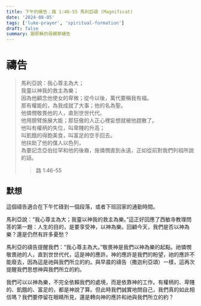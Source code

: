 ```yaml
---
title: 下午的禱告﹔路 1:46-55 馬利亞頌 (Magnificat)
date: '2024-08-05'
tags: ['luke-prayer', 'spiritual-formation']
draft: false
summary: 跟耶穌的母親學禱告
---
```


# 禱告

> 馬利亞說：我心尊主為大； \
> 我靈以神我的救主為樂； \
> 因為他顧念他使女的卑微；從今以後，萬代要稱我有福。 \
> 那有權能的，為我成就了大事；他的名為聖。 \
> 他憐憫敬畏他的人，直到世世代代。 \
> 他用膀臂施展大能；那狂傲的人正心裡妄想就被他趕散了。 \
> 他叫有權柄的失位，叫卑賤的升高； \
> 叫飢餓的得飽美食，叫富足的空手回去。 \
> 他扶助了他的僕人以色列， \
> 為要記念亞伯拉罕和他的後裔，施憐憫直到永遠，正如從前對我們列祖所說的話。
>
> > 路 1:46-55

## 默想

這個禱告適合在下午忙碌到一個段落，或者下班回家的通勤時間。

馬利亞說：“我心尊主為大；我靈以神我的救主為樂。”這正好回應了西敏寺教理問答的第一題：人生的目的，是要享受神，以神為樂。回顧今天，我們是否以神為樂？還是仍然有許多憂愁？

馬利亞的禱告提醒我們：“我心尊主為大。”敬畏神是我們以神為樂的起點。祂憐憫敬畏祂的人，直到世世代代，這是神的應許。神的應許是我們的盼望，祂的應許不能廢去，因為這是祂與我們所立的約。與早晨的禱告（撒迦利亞頌）一樣，這再次提醒我們思想神與我們所立的約。

我們可以以神為樂，不完全依賴我們的處境，而是依靠神的工作。有權柄的、卑賤的、飢餓的、富足的，都是神說了算。但此時我們誠實地問自己，我們真的如此相信嗎？我們要停留在眼睛所見，還是轉向神的應許和祂與我們所立的約？
